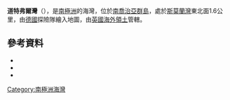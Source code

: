 {{coord|54|52|S|36|1|W|source:GNIS|display=title}}

'''道特弗爾灣'''（{{lang-de|Doubtful Bay}}），是[[南極洲|南極洲]]的海灣，位於[[南喬治亞群島|南喬治亞群島]]，處於[[斯莫蘭灣|斯莫蘭灣]]東北面1.6公里，由[[德國|德國]]探險隊繪入地圖，由[[英國海外領土|英國海外領土]]管轄。

==參考資料==
*{{cite gnis | type = antarid | id = 4015| name = Doubtful Bay| accessdate = 2012-01-27}}
*{{cite web |url=http://www.scribd.com/doc/36721395/Gna-GeographicNamesOfTheAntarctic1stEdition1981-djvu |work=Gna-GeographicNamesOfTheAntarctic1stEdition1981_djvu |title=Doubtful Bay|page=564 |accessdate=2012-01-27}}
*{{usgs-gazetteer|id=4015}}

{{Antarctica-geo-stub}}
[[Category:南極洲海灣|Category:南極洲海灣]]